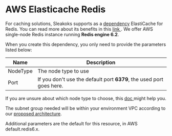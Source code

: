 
# AWS Elasticache Redis

For caching solutions, Sleakoks supports as a [dependency](./index.mdx) ElastiCache for Redis. You can read more about its benefits in
this [link <FiExternalLink/>](https://docs.aws.amazon.com/AmazonElastiCache/latest/red-ug/WhatIs.html).
We offer AWS single-node Redis instance running **Redis engine 6.2**.

When you create this dependency, you only need
to provide the parameters listed below:

| Name     | Description                                                          |
| -------- | -------------------------------------------------------------------- |
| NodeType | The node type to use                                                 |
| Port     | If you don't use the default port **6379**, the used port goes here. |

If you are unsure about which node type to choose, this [doc <FiExternalLink/>](https://docs.aws.amazon.com/AmazonElastiCache/latest/red-ug/nodes-select-size.html#CacheNodes.SelectSize)
might help you.

The subnet group needed will be within your environment VPC according to our [proposed architecture](/docs/provider/aws.mdx).

Additional parameters are the default for this resource, in AWS default.redis6.x.
